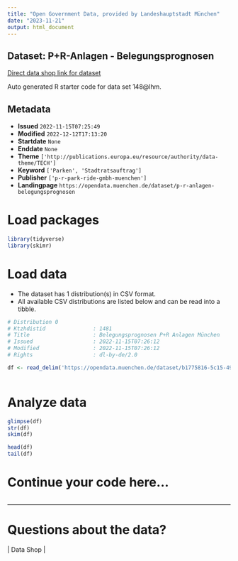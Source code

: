 ```yaml
---
title: "Open Government Data, provided by Landeshauptstadt München"
date: "2023-11-21"
output: html_document
---
```


## Dataset: P+R-Anlagen - Belegungsprognosen

[Direct data shop link for dataset](https://opendata.muenchen.de/dataset/p-r-anlagen-belegungsprognosen)

Auto generated R starter code for data set 148@lhm.

## Metadata

- **Issued** `2022-11-15T07:25:49`
- **Modified** `2022-12-12T17:13:20`
- **Startdate** `None`
- **Enddate** `None`
- **Theme** `['http://publications.europa.eu/resource/authority/data-theme/TECH']`
- **Keyword** `['Parken', 'Stadtratsauftrag']`
- **Publisher** `['p-r-park-ride-gmbh-muenchen']`
- **Landingpage** `https://opendata.muenchen.de/dataset/p-r-anlagen-belegungsprognosen`


# Load packages

```r

library(tidyverse)
library(skimr)

```

# Load data

-   The dataset has 1 distribution(s) in CSV format.
-   All available CSV distributions are listed below and can be read into a tibble.

```r

# Distribution 0
# Ktzhdistid               : 1481
# Title                    : Belegungsprognosen P+R Anlagen München
# Issued                   : 2022-11-15T07:26:12
# Modified                 : 2022-11-15T07:26:12
# Rights                   : dl-by-de/2.0

df <- read_delim('https://opendata.muenchen.de/dataset/b1775816-5c15-49df-bc96-e077ca5558fd/resource/90e7fa46-3400-4fe3-b15d-aa6c74662ec5/download/belegungsprognosen-pr-anlagen-stadt-stand-10-2022-neu.csv')



```

# Analyze data

```r

glimpse(df)
str(df)
skim(df)

head(df)
tail(df)

```

# Continue your code here...

```r

```

------------------------------------------------------------------------

# Questions about the data?

 | Data Shop | 
